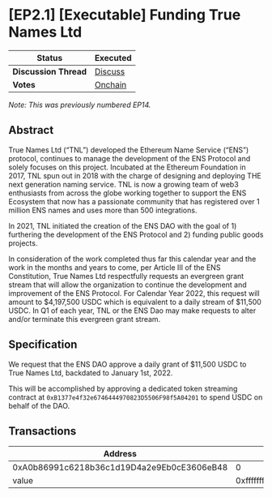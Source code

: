 
# \[EP2.1] \[Executable] Funding True Names Ltd

| **Status**            | Executed                                                                                                                                                                                |
| --------------------- | --------------------------------------------------------------------------------------------------------------------------------------------------------------------------------------- |
| **Discussion Thread** | [Discuss](https://discuss.ens.domains/t/...)                                                                                                                                            |
| **Votes**             | [Onchain](https://www.tally.xyz/governance/eip155:1:0x323A76393544d5ecca80cd6ef2A560C6a395b7E3/proposal/112764562576314516994943312429834673309292069549953740415731020720942627228986) |

_Note: This was previously numbered EP14._

## Abstract

True Names Ltd (“TNL”) developed the Ethereum Name Service (“ENS”) protocol, continues to manage the development of the ENS Protocol and solely focuses on this project. Incubated at the Ethereum Foundation in 2017, TNL spun out in 2018 with the charge of designing and deploying THE next generation naming service. TNL is now a growing team of web3 enthusiasts from across the globe working together to support the ENS Ecosystem that now has a passionate community that has registered over 1 million ENS names and uses more than 500 integrations.

In 2021, TNL initiated the creation of the ENS DAO with the goal of 1) furthering the development of the ENS Protocol and 2) funding public goods projects.

In consideration of the work completed thus far this calendar year and the work in the months and years to come, per Article III of the ENS Constitution, True Names Ltd respectfully requests an evergreen grant stream that will allow the organization to continue the development and improvement of the ENS Protocol. For Calendar Year 2022, this request will amount to $4,197,500 USDC which is equivalent to a daily stream of $11,500 USDC. In Q1 of each year, TNL or the ENS Dao may make requests to alter and/or terminate this evergreen grant stream.

## Specification

We request that the ENS DAO approve a daily grant of $11,500 USDC to True Names Ltd, backdated to January 1st, 2022.

This will be accomplished by approving a dedicated token streaming contract at `0xB1377e4f32e6746444970823D5506F98f5A04201` to spend USDC on behalf of the DAO.

## Transactions

| Address                                    | Value                                                              | Function | Argument | Value                                      |
| ------------------------------------------ | ------------------------------------------------------------------ | -------- | -------- | ------------------------------------------ |
| 0xA0b86991c6218b36c1d19D4a2e9Eb0cE3606eB48 | 0                                                                  | approve  | spender  | 0xB1377e4f32e6746444970823D5506F98f5A04201 |
| value                                      | 0xffffffffffffffffffffffffffffffffffffffffffffffffffffffffffffffff |          |          |                                            |
